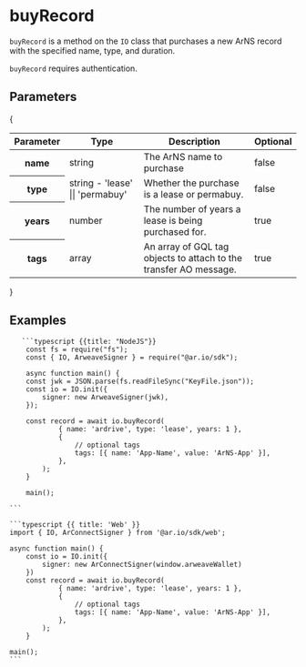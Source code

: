 
<HeroPattern />

# buyRecord

`buyRecord` is a method on the `IO` class that purchases a new ArNS record with the specified name, type, and duration.

`buyRecord` requires authentication.

## Parameters

{

<div style={{ textAlign: 'center' }}>
  <table className="inline-table">
    <thead>
      <tr>
        <th>Parameter</th>
        <th>Type</th>
        <th>Description</th>
        <th>Optional</th>
      </tr>
    </thead>
    <tbody>
      <tr>
        <th>name</th>
        <td>string</td>
        <td>The ArNS name to purchase</td>
        <td>false</td>
      </tr>
      <tr>
        <th>type</th>
        <td>string - 'lease' || 'permabuy'</td>
        <td>Whether the purchase is a lease or permabuy.</td>
        <td>false</td>
      </tr>
      <tr>
        <th>years</th>
        <td>number</td>
        <td>The number of years a lease is being purchased for.</td>
        <td>true</td>
      </tr>
      <tr>
        <th>tags</th>
        <td>array</td>
        <td>
          An array of GQL tag objects to attach to the transfer AO message.
        </td>
        <td>true</td>
      </tr>
    </tbody>
  </table>
</div>
}

## Examples

<CodeGroup title="buyRecord">

       ```typescript {{title: "NodeJS"}}
        const fs = require("fs");
        const { IO, ArweaveSigner } = require("@ar.io/sdk");

        async function main() {
        const jwk = JSON.parse(fs.readFileSync("KeyFile.json"));
        const io = IO.init({
            signer: new ArweaveSigner(jwk),
        });

        const record = await io.buyRecord(
                { name: 'ardrive', type: 'lease', years: 1 },
                {
                    // optional tags
                    tags: [{ name: 'App-Name', value: 'ArNS-App' }],
                },
            );
        }

        main();

    ```

    ```typescript {{ title: 'Web' }}
    import { IO, ArConnectSigner } from '@ar.io/sdk/web';

    async function main() {
        const io = IO.init({
            signer: new ArConnectSigner(window.arweaveWallet)
        })
        const record = await io.buyRecord(
                { name: 'ardrive', type: 'lease', years: 1 },
                {
                    // optional tags
                    tags: [{ name: 'App-Name', value: 'ArNS-App' }],
                },
            );
        }

    main();
    ```

</CodeGroup>

